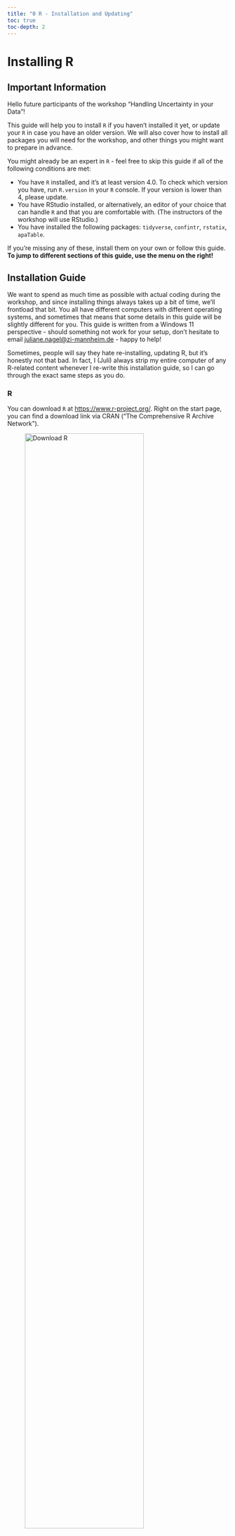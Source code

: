 ```yaml
---
title: "0 R - Installation and Updating"
toc: true
toc-depth: 2
---
```


# Installing R

## Important Information

Hello future participants of the workshop "Handling Uncertainty in your Data"!

This guide will help you to install `R` if you haven't installed it yet, or update your `R` in case you have an older version. We will also cover how to install all packages you will need for the workshop, and other things you might want to prepare in advance.

You might already be an expert in `R` - feel free to skip this guide if all of the following conditions are met:

- You have `R` installed, and it's at least version 4.0. To check which version you have, run `R.version` in your `R` console. If your version is lower than 4, please update.
- You have RStudio installed, or alternatively, an editor of your choice that can handle `R` and that you are comfortable with. (The instructors of the workshop will use RStudio.)
- You have installed the following packages: `tidyverse`, `confintr`, `rstatix`, `apaTable`.

If you're missing any of these, install them on your own or follow this guide. **To jump to different sections of this guide, use the menu on the right!**

## Installation Guide

We want to spend as much time as possible with actual coding during the workshop, and since installing things always takes up a bit of time, we'll frontload that bit. You all have different computers with different operating systems, and sometimes that means that some details in this guide will be slightly different for you.
This guide is written from a Windows 11 perspective - should something not work for your setup, don't hesitate to email <juliane.nagel@zi-mannheim.de> - happy to help!

Sometimes, people will say they hate re-installing, updating R, but it's honestly not that bad. In fact, I (Juli) always strip my entire computer of any R-related content whenever I re-write this installation guide, so I can go through the exact same steps as you do.

### R

You can download `R` at [https://www.r-project.org/](https://www.r-project.org/).
Right on the start page, you can find a download link via CRAN ("The Comprehensive R Archive Network").

![Download R](images/download_r.png){width=80% fig-align="center"}


When clicking it, you will be asked to choose a CRAN mirror, which might sound a bit obscure. Simply put, the those "mirrors" around the world are servers containing identical information, in this case, the source code, additional packages and all the documentation of `R`. Even if one of the servers should be down, you can still get `R` from any of the other servers. You can download `R` using any mirror that you like, but you can choose a server near your location for better bandwidth. Whichever mirror you pick: Dowload R for your operating system on the next page. In my case, that's windows.

![R for Windows](images/download_r_win.png){width=100% fig-align="center"}

On the next page, what you want is "base" - base `R` is the "basic version" of `R`, i.e., `R` without any additions.

![Download base R](images/base_r.png){width=100% fig-align="center"}

On the next page, click the download link at the top (in my case "Download R-4.4.1 for Windows"). Once the download is complete, execute the installation file and simply click through the installation - the default settings are fine.

### OPTIONAL for Windows Users: Rtools

If you are using Windows, you might also want to install Rtools (but you don't have to). Here is what it does (so you can make an informed decision): In `R`, you will frequently use additional "packages" that offer additional functionalities beyond base `R` (e.g., functions that run fancy statistical models). Most of the time, you just download and install the pre-built "binary version" of a package, which means it is ready to be used on Windows. Sometimes, the latest version of a package is not available as a binary (yet). In this case, `R` will ask you whether it should "compile" the package from source, i.e., build it on your computer. For this, Rtools is needed on Windows. (Mac users don't need this additional tool, and Linux users are usually compile everything anyways :-) )

You don't have to use Rtools on Windows - if you don't have it, you won't be able to compile packages "from source", but will have to wait until a binary version is available. I.e., you might end up with a package version that is slightly older. In most cases, that's fine. Sometimes, when installing packages without Rtools, you might get a warning that Rtools is missing, but you can just ignore that.

If you want to install Rtools (honestly, it doesn't hurt and isn't complicated at all), you can find it on the same page where we previously found "base" (`R`) - see screenshot above. This time, click "Rtools". Pick the version that corresponds to the R version you just installed (in my case, that's 4.4). The download link is a bit hidden on the page:

![Rtools installer](images/download_rtools.png){width=100% fig-align="center"}

After downloading, execute the installation file (default options are recommended).

### RStudio

`R` is just a programming language - **where** you write your `R` code is up to you. However, some options are better than others. For example, writing it on a piece of paper or in Word is inconvenient, because it will be difficult to run the code afterwards. There are several code editors around that are much more helpful. Code editors offer some convenient features to help you code (e.g., displaying your code in different colours to make it more readable). Some editors are specialized to work with `R` code. One of these, probably the most popular right now, is [RStudio](https://posit.co/downloads/).

Below, you can find a screenshot of what RStudio can look like. (Without going into detail, it's obvious that it comes with a lot of useful gadgets.)

![RStudio Screenshot](images/rstudio_screenshot.png){width=120% fig-align="center"}

What you want to download is the **free version of RStudio Desktop** here: [https://rstudio.com/products/rstudio/download/](https://rstudio.com/products/rstudio/download/). (In my case, there's a "download RStudio Desktop for Windows" button. No need to download `R` - if you followed this guide, you already did that.) Execute the installation file - the default options are fine.

If you open RStudio after the installation, don't be worried when it doesn't look like the screenshot above. I customized the appearance of my RStudio because this is what works best for me. Don't hesitate to play around under **Tools** $\to$ **Global Options** $\to$ **Appearance**.

By the way, RStudio is such a common editor for `R` that people frequently confuse it with `R` itself! E.g., sometimes, in scientific papers, you will read things like "we used RStudio version 2024.4.2.764 for all analyses". However, that does not tell me much (if anything) about their analyses, because the important information is what version of `R` they used. It's a bit like writing "I've written the paper in Word" when what you want to say is "I've written the paper in English". Don't make this mistake in the future - `R` and RStudio are completely different things!

Aaaaand we're done! To confirm that everything worked, open RStudio. There should be a tab that says "console" somewhere. Here, you can run `R` code. 
If you type in `41 + 1` and press Enter, `[1] 42` should appear below. If it doesn't, contact <juliane.nagel@zi-mannheim.de> for trouble shooting.

# Updating R

TO DO.
